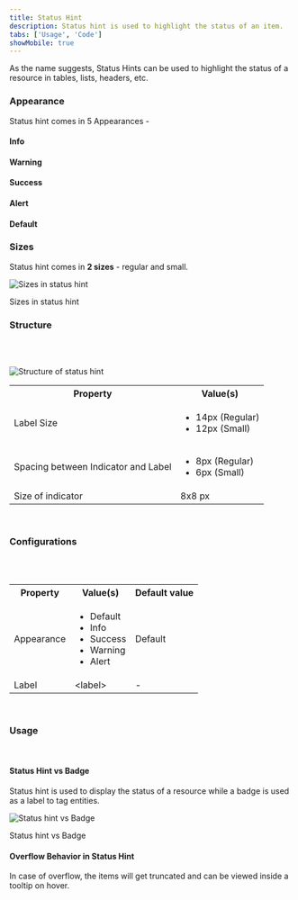 ```yaml
---
title: Status Hint
description: Status hint is used to highlight the status of an item.
tabs: ['Usage', 'Code']
showMobile: true
---
```


As the name suggests, Status Hints can be used to highlight the status of a resource in tables, lists, headers, etc.

### Appearance

Status hint comes in 5 Appearances -

#### Info

<Preview name='components-statushint-variants-info--info'/>

#### Warning

<Preview name='components-statushint-variants-warning--warning'/>

#### Success

<Preview name='components-statushint-variants-success--success'/>

#### Alert

<Preview name='components-statushint-variants-alert--alert'/>

#### Default

<Preview name='components-statushint-variants-default-status-hint--default-status-hint'/>

### Sizes

Status hint comes in **2 sizes** - regular and small.

![Sizes in status hint](./images/sizes.png)
<Caption>Sizes in status hint</Caption>

### Structure
<br/>
<br/>

![Structure of status hint](./images/statushint-structure.png)
<br/>


<table style={{width: "100%"}}>
 <tbody>
   <tr>
     <th style={{width:"50%",  textAlign: "left"}}>Property</th>
     <th style={{width:"50%",  textAlign: "left"}}>Value(s)</th>
   </tr>
   <tr style={{verticalAlign: "top"}}>
      <td>Label Size</td>
      <td>
        <ul>
          <li>14px (Regular)</li>
          <li>12px (Small)</li>
        </ul>
      </td>
   </tr>
   <tr style={{verticalAlign: "top"}}>
      <td>Spacing between Indicator and Label</td>
      <td>
        <ul>
          <li>8px (Regular)</li>
          <li>6px (Small)</li>
        </ul>
      </td>
   </tr>
   <tr style={{verticalAlign: "top"}}>
      <td>Size of indicator</td>
      <td>8x8 px</td>
   </tr>
 </tbody>
</table>
<br/>

### Configurations
<br/>
<br/>


<table style={{width: "100%"}}>
  <tbody>
    <tr>
      <th style={{width:"33%", textAlign: "left"}}>Property</th>
      <th style={{width:"33%", textAlign: "left"}}>Value(s)</th>
      <th style={{width:"33%", textAlign: "left"}}>Default value</th>
    </tr>
    <tr style={{verticalAlign: "top"}}>
      <td>Appearance</td>
      <td>
        <ul>
            <li>Default</li>
            <li>Info</li>
            <li>Success</li>
            <li>Warning</li>
            <li>Alert</li>
        </ul>
      </td>
      <td>Default</td>
    </tr>
    <tr style={{verticalAlign: "top"}}>
      <td>Label</td>
      <td>&#60;label&#62;</td>
      <td>-</td>
    </tr>
  </tbody>
</table>
<br/>

### Usage

<br/>

#### Status Hint vs Badge

Status hint is used to display the status of a resource while a badge is used as a label to tag entities. 

![Status hint vs Badge](./images/statusHint-vs-Badge.png)
<Caption> Status hint vs Badge </Caption>

<br/>

#### Overflow Behavior in Status Hint

In case of overflow, the items will get truncated and can be viewed inside a tooltip on hover.  

<Preview name="components-statushint-label-wrap--label-wrap" />

<br/>
